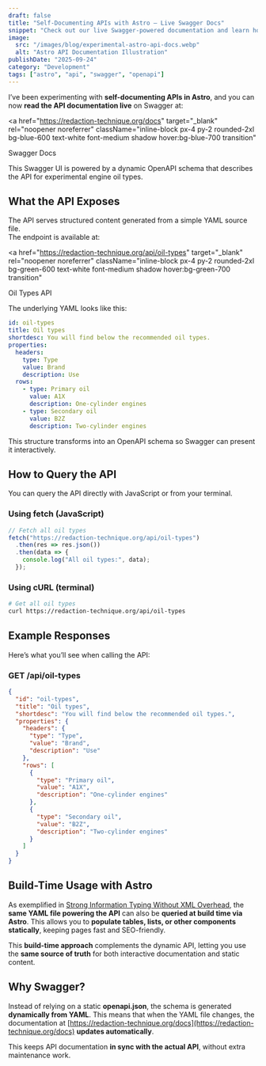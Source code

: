 ```yaml
---
draft: false
title: "Self-Documenting APIs with Astro – Live Swagger Docs"
snippet: "Check out our live Swagger-powered documentation and learn how to query our experimental API that serves YAML-based engine oil data."
image:
  src: "/images/blog/experimental-astro-api-docs.webp"
  alt: "Astro API Documentation Illustration"
publishDate: "2025-09-24"
category: "Development"
tags: ["astro", "api", "swagger", "openapi"]
---
```


I’ve been experimenting with **self-documenting APIs in Astro**, and you can now **read the API documentation live** on Swagger at:

<a
  href="https://redaction-technique.org/docs"
  target="_blank"
  rel="noopener noreferrer"
  className="inline-block px-4 py-2 rounded-2xl bg-blue-600 text-white font-medium shadow hover:bg-blue-700 transition"
>
  Swagger Docs
</a>


This Swagger UI is powered by a dynamic OpenAPI schema that describes the API for experimental engine oil types.

## What the API Exposes

The API serves structured content generated from a simple YAML source file.  
The endpoint is available at:

<a
  href="https://redaction-technique.org/api/oil-types"
  target="_blank"
  rel="noopener noreferrer"
  className="inline-block px-4 py-2 rounded-2xl bg-green-600 text-white font-medium shadow hover:bg-green-700 transition"
>
  Oil Types API
</a>


The underlying YAML looks like this:

```yaml
id: oil-types
title: Oil types
shortdesc: You will find below the recommended oil types.
properties:
  headers:
    type: Type
    value: Brand
    description: Use
  rows:
    - type: Primary oil
      value: A1X
      description: One-cylinder engines
    - type: Secondary oil
      value: B2Z
      description: Two-cylinder engines
```

This structure transforms into an OpenAPI schema so Swagger can present it interactively.

## How to Query the API

You can query the API directly with JavaScript or from your terminal.

### Using fetch (JavaScript)

```ts
// Fetch all oil types
fetch("https://redaction-technique.org/api/oil-types")
  .then(res => res.json())
  .then(data => {
    console.log("All oil types:", data);
  });
```

### Using cURL (terminal)

```bash
# Get all oil types
curl https://redaction-technique.org/api/oil-types
```

## Example Responses

Here’s what you’ll see when calling the API:

### GET /api/oil-types

```json
{
  "id": "oil-types",
  "title": "Oil types",
  "shortdesc": "You will find below the recommended oil types.",
  "properties": {
    "headers": {
      "type": "Type",
      "value": "Brand",
      "description": "Use"
    },
    "rows": [
      {
        "type": "Primary oil",
        "value": "A1X",
        "description": "One-cylinder engines"
      },
      {
        "type": "Secondary oil",
        "value": "B2Z",
        "description": "Two-cylinder engines"
      }
    ]
  }
}
```

## Build-Time Usage with Astro

As exemplified in [Strong Information Typing Without XML Overhead](https://redaction-technique.org/blog/strong-information-typing-without-xml-overhead), the **same YAML file powering the API** can also be **queried at build time via Astro**. This allows you to **populate tables, lists, or other components statically**, keeping pages fast and SEO-friendly.

This **build-time approach** complements the dynamic API, letting you use the **same source of truth** for both interactive documentation and static content.

## Why Swagger?

Instead of relying on a static **openapi.json**, the schema is generated **dynamically from YAML**.
This means that when the YAML file changes, the documentation at [https://redaction-technique.org/docs](https://redaction-technique.org/docs) **updates automatically**.

This keeps API documentation **in sync with the actual API**, without extra maintenance work.
